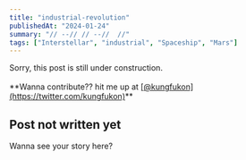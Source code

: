 ```yaml
---
title: "industrial-revolution"
publishedAt: "2024-01-24"
summary: "// --// // --//  //"
tags: ["Interstellar", "industrial", "Spaceship", "Mars"]
---
```


<Alert type="warning">
  Sorry, this post is still under construction.<br/>
  <br/>
  **Wanna contribute?? hit me up at <u>[@kungfukon](https://twitter.com/kungfukon)</u>**
</Alert>

## Post not written yet
Wanna see your story here?
<Tweet id="1750366514962935908" theme="light" />